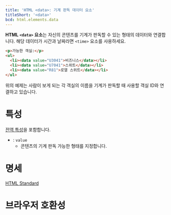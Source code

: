 ```yaml
---
title: 'HTML <data>: 기계 판독 데이터 요소'
titleShort: '<data>'
bcd: html.elements.data
---
```


**HTML `<data>` 요소**는 자신의 콘텐츠를 기계가 판독할 수 있는 형태의 데이터와 연결합니다. 해당 데이터가 시간과 날짜라면 `<time>` 요소를 사용하세요.

```html hidden name=demo
<p>가능한 객실:</p>
<ul>
  <li><data value="U3041">비즈니스</data></li>
  <li><data value="U7041">스위트</data></li>
  <li><data value="R81">로열 스위트</data></li>
</ul>
```

<LiveExample height={140} lang="html" name="demo" />

위의 예제는 사람이 보게 되는 각 객실의 이름을 기계가 판독할 때 사용할 객실 ID와 연결하고 있습니다.

# 특성

[전역 특성](/docs/Web/HTML/Global_attributes)을 포함합니다.

- : `value`
  - 콘텐츠의 기계 판독 가능한 형태를 지정합니다.

# 명세

[HTML Standard](https://html.spec.whatwg.org/multipage/semantics.html#the-data-element)

# 브라우저 호환성

<BrowserCompat data={props.bcd} />
